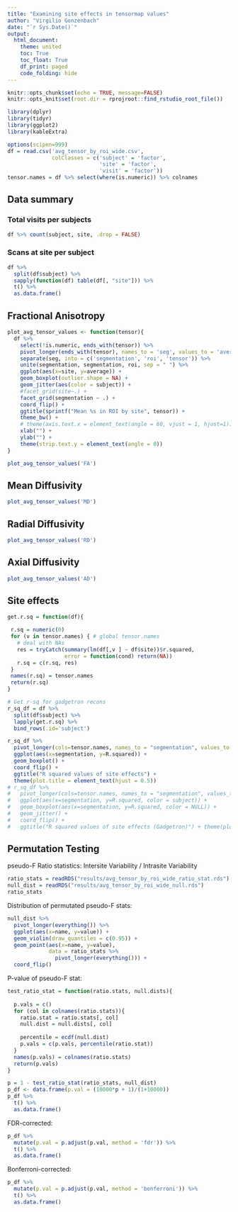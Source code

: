 ```yaml
---
title: "Examining site effects in tensormap values"
author: "Virgilio Gonzenbach"
date: "`r Sys.Date()`"
output: 
  html_document:
    theme: united
    toc: True
    toc_float: True
    df_print: paged
    code_folding: hide
---
```


```r
knitr::opts_chunk$set(echo = TRUE, message=FALSE)
knitr::opts_knit$set(root.dir = rprojroot::find_rstudio_root_file())
```

```r
library(dplyr)
library(tidyr)
library(ggplot2)
library(kableExtra)

options(scipen=999)
df = read.csv('avg_tensor_by_roi_wide.csv',
              colClasses = c('subject' = 'factor',
                             'site' = 'factor',
                             'visit' = 'factor'))
tensor.names = df %>% select(where(is.numeric)) %>% colnames
```

## Data summary

### Total visits per subjects

```r
df %>% count(subject, site, .drop = FALSE) 
```

### Scans at site per subject

```r
df %>% 
  split(df$subject) %>%
  sapply(function(df) table(df[, "site"])) %>% 
  t() %>% 
  as.data.frame()
```

## Fractional Anisotropy

```r
plot_avg_tensor_values <- function(tensor){
  df %>% 
    select(!is.numeric, ends_with(tensor)) %>% 
    pivot_longer(ends_with(tensor), names_to = 'seg', values_to = 'average') %>% 
    separate(seg, into = c('segmentation', 'roi', 'tensor')) %>% 
    unite(segmentation, segmentation, roi, sep = " ") %>% 
    ggplot(aes(x=site, y=average)) + 
    geom_boxplot(outlier.shape = NA) + 
    geom_jitter(aes(color = subject)) +
    #facet_grid(site~.) + 
    facet_grid(segmentation ~ .) +
    coord_flip() +
    ggtitle(sprintf("Mean %s in ROI by site", tensor)) +
    theme_bw() + 
    # theme(axis.text.x = element_text(angle = 60, vjust = 1, hjust=1)) +
    xlab("") + 
    ylab("") + 
    theme(strip.text.y = element_text(angle = 0))
}

plot_avg_tensor_values('FA')
```

## Mean Diffusivity

```r
plot_avg_tensor_values('MD')
```

## Radial Diffusivity

```r
plot_avg_tensor_values('RD')
```

## Axial Diffusivity

```r
plot_avg_tensor_values('AD')
```

## Site effects

```r
get.r.sq = function(df){

 r.sq = numeric(0)
 for (v in tensor.names) { # global tensor.names
   # deal with NAs
   res = tryCatch(summary(lm(df[,v ] ~ df$site))$r.squared, 
                  error = function(cond) return(NA))
   r.sq = c(r.sq, res)
 }
 names(r.sq) = tensor.names
 return(r.sq)
}

# Get r-sq for gadgetron recons
r_sq_df = df %>%
  split(df$subject) %>% 
  lapply(get.r.sq) %>% 
  bind_rows(.id='subject')

r_sq_df %>% 
  pivot_longer(cols=tensor.names, names_to = "segmentation", values_to = "R.squared") %>% 
  ggplot(aes(x=segmentation, y=R.squared)) + 
  geom_boxplot() + 
  coord_flip() + 
  ggtitle("R squared values of site effects") + 
  theme(plot.title = element_text(hjust = 0.5))
# r_sq_df %>% 
#   pivot_longer(cols=tensor.names, names_to = "segmentation", values_to = "R.squared") %>% 
#   ggplot(aes(x=segmentation, y=R.squared, color = subject)) + 
#   geom_boxplot(aes(x=segmentation, y=R.squared, color = NULL)) +
#   geom_jitter() +
#   coord_flip() +
#   ggtitle("R squared values of site effects (Gadgetron)") + theme(plot.title = element_text(hjust = 0.5))
```

## Permutation Testing

pseudo-F Ratio statistics: Intersite Variability / Intrasite Variability

```r
ratio_stats = readRDS("results/avg_tensor_by_roi_wide_ratio_stat.rds")
null_dist = readRDS("results/avg_tensor_by_roi_wide_null.rds")
ratio_stats
```

Distribution of permutated pseudo-F stats:

```r
null_dist %>% 
  pivot_longer(everything()) %>% 
  ggplot(aes(x=name, y=value)) + 
  geom_violin(draw_quantiles = c(0.95)) + 
  geom_point(aes(x=name, y=value), 
             data = ratio_stats %>% 
               pivot_longer(everything())) + 
  coord_flip()
```

P-value of pseudo-F stat:

```r
test_ratio_stat = function(ratio.stats, null.dists){
  
  p.vals = c()
  for (col in colnames(ratio.stats)){
    ratio.stat = ratio.stats[, col]
    null.dist = null.dists[, col]
    
    percentile = ecdf(null.dist)
    p.vals = c(p.vals, percentile(ratio.stat))
  }
  names(p.vals) = colnames(ratio.stats)
  return(p.vals)
}

p = 1 - test_ratio_stat(ratio_stats, null_dist)
p_df <- data.frame(p.val = (10000*p + 1)/(1+10000)) 
p_df %>% 
  t() %>% 
  as.data.frame()
```

FDR-corrected:

```r
p_df %>% 
  mutate(p.val = p.adjust(p.val, method = 'fdr')) %>% 
  t() %>% 
  as.data.frame()
```

Bonferroni-corrected:

```r
p_df %>% 
  mutate(p.val = p.adjust(p.val, method = 'bonferroni')) %>% 
  t() %>% 
  as.data.frame()
```

